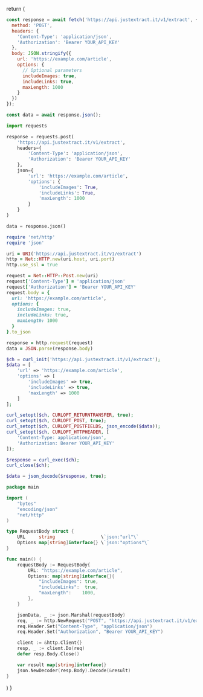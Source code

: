   return (
    <CodeGroup>
  ```javascript api.js
  const response = await fetch('https://api.justextract.it/v1/extract', {
    method: 'POST',
    headers: {
      'Content-Type': 'application/json',
      'Authorization': 'Bearer YOUR_API_KEY'
    },
    body: JSON.stringify({
      url: 'https://example.com/article',
      options: {
        // Optional parameters
        includeImages: true,
        includeLinks: true,
        maxLength: 1000
      }
    })
  });

const data = await response.json();

````

```python api.py
import requests

response = requests.post(
    'https://api.justextract.it/v1/extract',
    headers={
        'Content-Type': 'application/json',
        'Authorization': 'Bearer YOUR_API_KEY'
    },
    json={
        'url': 'https://example.com/article',
        'options': {
            'includeImages': True,
            'includeLinks': True,
            'maxLength': 1000
        }
    }
)

data = response.json()
````

```ruby api.rb
require 'net/http'
require 'json'

uri = URI('https://api.justextract.it/v1/extract')
http = Net::HTTP.new(uri.host, uri.port)
http.use_ssl = true

request = Net::HTTP::Post.new(uri)
request['Content-Type'] = 'application/json'
request['Authorization'] = 'Bearer YOUR_API_KEY'
request.body = {
  url: 'https://example.com/article',
  options: {
    includeImages: true,
    includeLinks: true,
    maxLength: 1000
  }
}.to_json

response = http.request(request)
data = JSON.parse(response.body)
```

```php api.php
$ch = curl_init('https://api.justextract.it/v1/extract');
$data = [
    'url' => 'https://example.com/article',
    'options' => [
        'includeImages' => true,
        'includeLinks' => true,
        'maxLength' => 1000
    ]
];

curl_setopt($ch, CURLOPT_RETURNTRANSFER, true);
curl_setopt($ch, CURLOPT_POST, true);
curl_setopt($ch, CURLOPT_POSTFIELDS, json_encode($data));
curl_setopt($ch, CURLOPT_HTTPHEADER, [
    'Content-Type: application/json',
    'Authorization: Bearer YOUR_API_KEY'
]);

$response = curl_exec($ch);
curl_close($ch);

$data = json_decode($response, true);
```

```go api.go
package main

import (
    "bytes"
    "encoding/json"
    "net/http"
)

type RequestBody struct {
    URL     string                 \`json:"url"\`
    Options map[string]interface{} \`json:"options"\`
}

func main() {
    requestBody := RequestBody{
        URL: "https://example.com/article",
        Options: map[string]interface{}{
            "includeImages": true,
            "includeLinks":  true,
            "maxLength":    1000,
        },
    }

    jsonData, _ := json.Marshal(requestBody)
    req, _ := http.NewRequest("POST", "https://api.justextract.it/v1/extract", bytes.NewBuffer(jsonData))
    req.Header.Set("Content-Type", "application/json")
    req.Header.Set("Authorization", "Bearer YOUR_API_KEY")

    client := &http.Client{}
    resp, _ := client.Do(req)
    defer resp.Body.Close()

    var result map[string]interface{}
    json.NewDecoder(resp.Body).Decode(&result)
}
```

</CodeGroup>
  )
}
